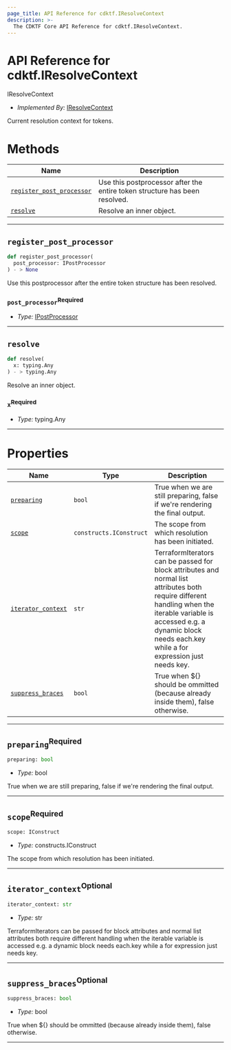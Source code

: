 ```yaml
---
page_title: API Reference for cdktf.IResolveContext
description: >-
  The CDKTF Core API Reference for cdktf.IResolveContext.
---
```


<!-- This file is generated through yarn generate-docs -->

# API Reference for cdktf.IResolveContext

   IResolveContext <a name="IResolveContext" id="cdktf.IResolveContext"></a>
  
  - *Implemented By:* <a href="#cdktf.IResolveContext">IResolveContext</a>
  
  Current resolution context for tokens.
  
  # Methods <a name="Methods" id="Methods"></a>
  
  | **Name** | **Description** |
  | --- | --- |
  | <code><a href="#cdktf.IResolveContext.registerPostProcessor">register_post_processor</a></code> | Use this postprocessor after the entire token structure has been resolved. |
  | <code><a href="#cdktf.IResolveContext.resolve">resolve</a></code> | Resolve an inner object. |
  
  ---
  
  ## `register_post_processor` <a name="register_post_processor" id="cdktf.IResolveContext.registerPostProcessor"></a>
  
  ```python
  def register_post_processor(
    post_processor: IPostProcessor
 ) - > None
  ```
  
  Use this postprocessor after the entire token structure has been resolved.
  
  ### `post_processor`<sup>Required</sup> <a name="post_processor" id="cdktf.IResolveContext.registerPostProcessor.parameter.postProcessor"></a>
  
  - *Type:* <a href="#cdktf.IPostProcessor">IPostProcessor</a>
  
  ---
  
  ## `resolve` <a name="resolve" id="cdktf.IResolveContext.resolve"></a>
  
  ```python
  def resolve(
    x: typing.Any
 ) - > typing.Any
  ```
  
  Resolve an inner object.
  
  ### `x`<sup>Required</sup> <a name="x" id="cdktf.IResolveContext.resolve.parameter.x"></a>
  
  - *Type:* typing.Any
  
  ---
  
  # Properties <a name="Properties" id="Properties"></a>
  
  | **Name** | **Type** | **Description** |
  | --- | --- | --- |
  | <code><a href="#cdktf.IResolveContext.property.preparing">preparing</a></code> | <code>bool</code> | True when we are still preparing, false if we're rendering the final output. |
  | <code><a href="#cdktf.IResolveContext.property.scope">scope</a></code> | <code>constructs.IConstruct</code> | The scope from which resolution has been initiated. |
  | <code><a href="#cdktf.IResolveContext.property.iteratorContext">iterator_context</a></code> | <code>str</code> | TerraformIterators can be passed for block attributes and normal list attributes both require different handling when the iterable variable is accessed e.g. a dynamic block needs each.key while a for expression just needs key. |
  | <code><a href="#cdktf.IResolveContext.property.suppressBraces">suppress_braces</a></code> | <code>bool</code> | True when ${} should be ommitted (because already inside them), false otherwise. |
  
  ---
  
  ## `preparing`<sup>Required</sup> <a name="preparing" id="cdktf.IResolveContext.property.preparing"></a>
  
  ```python
  preparing: bool
  ```
  
  - *Type:* bool
  
  True when we are still preparing, false if we're rendering the final output.
  
  ---
  
  ## `scope`<sup>Required</sup> <a name="scope" id="cdktf.IResolveContext.property.scope"></a>
  
  ```python
  scope: IConstruct
  ```
  
  - *Type:* constructs.IConstruct
  
  The scope from which resolution has been initiated.
  
  ---
  
  ## `iterator_context`<sup>Optional</sup> <a name="iterator_context" id="cdktf.IResolveContext.property.iteratorContext"></a>
  
  ```python
  iterator_context: str
  ```
  
  - *Type:* str
  
  TerraformIterators can be passed for block attributes and normal list attributes both require different handling when the iterable variable is accessed e.g. a dynamic block needs each.key while a for expression just needs key.
  
  ---
  
  ## `suppress_braces`<sup>Optional</sup> <a name="suppress_braces" id="cdktf.IResolveContext.property.suppressBraces"></a>
  
  ```python
  suppress_braces: bool
  ```
  
  - *Type:* bool
  
  True when ${} should be ommitted (because already inside them), false otherwise.
  
  ---
  
